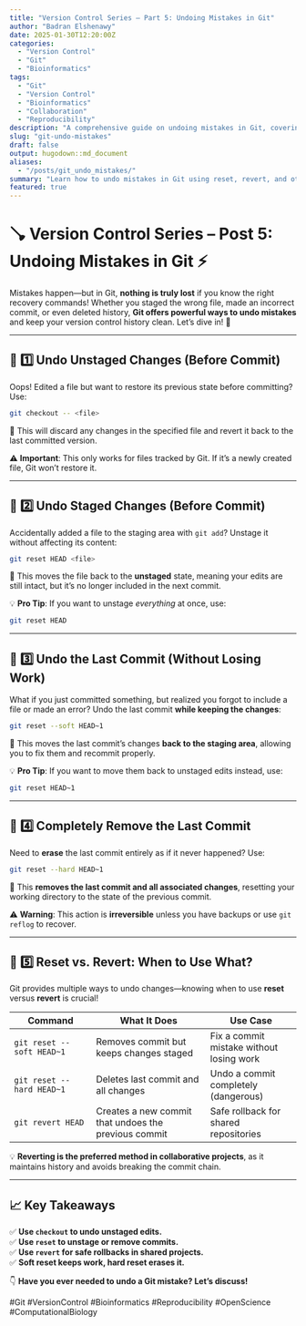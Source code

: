 ```yaml
---
title: "Version Control Series – Part 5: Undoing Mistakes in Git"
author: "Badran Elshenawy"
date: 2025-01-30T12:20:00Z
categories:
  - "Version Control"
  - "Git"
  - "Bioinformatics"
tags:
  - "Git"
  - "Version Control"
  - "Bioinformatics"
  - "Collaboration"
  - "Reproducibility"
description: "A comprehensive guide on undoing mistakes in Git, covering reset, revert, and how to safely roll back changes."
slug: "git-undo-mistakes"
draft: false
output: hugodown::md_document
aliases:
  - "/posts/git_undo_mistakes/"
summary: "Learn how to undo mistakes in Git using reset, revert, and other rollback techniques."
featured: true
---
```


# 🪠 Version Control Series – Post 5: Undoing Mistakes in Git ⚡

Mistakes happen—but in Git, **nothing is truly lost** if you know the right recovery commands! Whether you staged the wrong file, made an incorrect commit, or even deleted history, **Git offers powerful ways to undo mistakes** and keep your version control history clean. Let's dive in! 🚀

------------------------------------------------------------------------

## 🔄 1️⃣ Undo Unstaged Changes (Before Commit)

Oops! Edited a file but want to restore its previous state before committing? Use:

``` bash
git checkout -- <file>
```

🔹 This will discard any changes in the specified file and revert it back to the last committed version.

⚠️ **Important**: This only works for files tracked by Git. If it's a newly created file, Git won’t restore it.

------------------------------------------------------------------------

## 🔄 2️⃣ Undo Staged Changes (Before Commit)

Accidentally added a file to the staging area with `git add`? Unstage it without affecting its content:

``` bash
git reset HEAD <file>
```

🔹 This moves the file back to the **unstaged** state, meaning your edits are still intact, but it's no longer included in the next commit.

💡 **Pro Tip**: If you want to unstage *everything* at once, use:

``` bash
git reset HEAD
```

------------------------------------------------------------------------

## 🔄 3️⃣ Undo the Last Commit (Without Losing Work)

What if you just committed something, but realized you forgot to include a file or made an error? Undo the last commit **while keeping the changes**:

``` bash
git reset --soft HEAD~1
```

🔹 This moves the last commit’s changes **back to the staging area**, allowing you to fix them and recommit properly.

💡 **Pro Tip**: If you want to move them back to unstaged edits instead, use:

``` bash
git reset HEAD~1
```

------------------------------------------------------------------------

## 🔄 4️⃣ Completely Remove the Last Commit

Need to **erase** the last commit entirely as if it never happened? Use:

``` bash
git reset --hard HEAD~1
```

🔹 This **removes the last commit and all associated changes**, resetting your working directory to the state of the previous commit.

⚠️ **Warning**: This action is **irreversible** unless you have backups or use `git reflog` to recover.

------------------------------------------------------------------------

## 🔄 5️⃣ Reset vs. Revert: When to Use What?

Git provides multiple ways to undo changes—knowing when to use **reset** versus **revert** is crucial!

| Command | What It Does | Use Case |
|---------------------|-----------------------------|-----------------------|
| `git reset --soft HEAD~1` | Removes commit but keeps changes staged | Fix a commit mistake without losing work |
| `git reset --hard HEAD~1` | Deletes last commit and all changes | Undo a commit completely (dangerous) |
| `git revert HEAD` | Creates a new commit that undoes the previous commit | Safe rollback for shared repositories |

💡 **Reverting is the preferred method in collaborative projects**, as it maintains history and avoids breaking the commit chain.

------------------------------------------------------------------------

## 📈 Key Takeaways

✅ **Use `checkout` to undo unstaged edits.**\
✅ **Use `reset` to unstage or remove commits.**\
✅ **Use `revert` for safe rollbacks in shared projects.**\
✅ **Soft reset keeps work, hard reset erases it.**

👇 **Have you ever needed to undo a Git mistake? Let’s discuss!**

#Git #VersionControl #Bioinformatics #Reproducibility #OpenScience #ComputationalBiology
